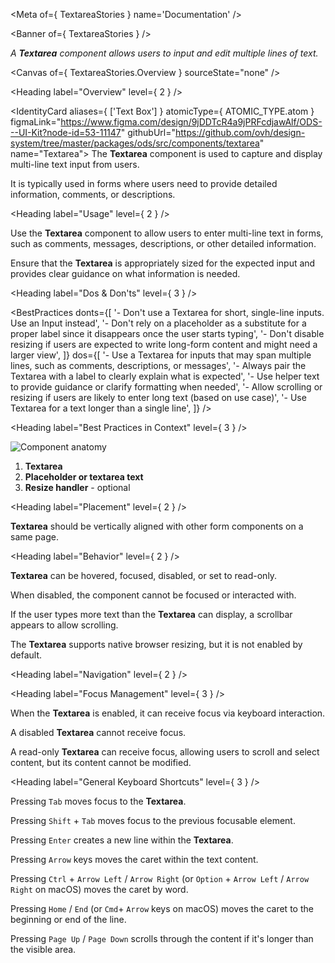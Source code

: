
<Meta of={ TextareaStories } name='Documentation' />

<Banner of={ TextareaStories } />

_A **Textarea** component allows users to input and edit multiple lines of text._

<Canvas of={ TextareaStories.Overview } sourceState="none" />

<Heading label="Overview" level={ 2 } />

<IdentityCard aliases={ ['Text Box'] }
              atomicType={ ATOMIC_TYPE.atom }
              figmaLink="https://www.figma.com/design/9jDDTcR4a9jPRFcdjawAlf/ODS---UI-Kit?node-id=53-11147"
              githubUrl="https://github.com/ovh/design-system/tree/master/packages/ods/src/components/textarea"
              name="Textarea">
  The **Textarea** component is used to capture and display multi-line text input from users.

  It is typically used in forms where users need to provide detailed information, comments, or descriptions.
</IdentityCard>

<Heading label="Usage" level={ 2 } />

Use the **Textarea** component to allow users to enter multi-line text in forms, such as comments, messages, descriptions, or other detailed information.

Ensure that the **Textarea** is appropriately sized for the expected input and provides clear guidance on what information is needed.

<Heading label="Dos & Don'ts" level={ 3 } />

<BestPractices
  donts={[
    '- Don\'t use a Textarea for short, single-line inputs. Use an Input instead',
    '- Don\'t rely on a placeholder as a substitute for a proper label since it disappears once the user starts typing',
    '- Don\'t disable resizing if users are expected to write long-form content and might need a larger view',
  ]}
  dos={[
    '- Use a Textarea for inputs that may span multiple lines, such as comments, descriptions, or messages',
    '- Always pair the Textarea with a label to clearly explain what is expected',
    '- Use helper text to provide guidance or clarify formatting when needed',
    '- Allow scrolling or resizing if users are likely to enter long text (based on use case)',
    '- Use Textarea for a text longer than a single line',
  ]}
/>

<Heading label="Best Practices in Context" level={ 3 } />

![Component anatomy](components/textarea/anatomy.png "Component anatomy")

1. **Textarea**
2. **Placeholder or textarea text**
3. **Resize handler** - optional

<Heading label="Placement" level={ 2 } />

**Textarea** should be vertically aligned with other form components on a same page.

<Heading label="Behavior" level={ 2 } />

**Textarea** can be hovered, focused, disabled, or set to read-only.

When disabled, the component cannot be focused or interacted with.

If the user types more text than the **Textarea** can display, a scrollbar appears to allow scrolling.

The **Textarea** supports native browser resizing, but it is not enabled by default.

<Heading label="Navigation" level={ 2 } />

<Heading label="Focus Management" level={ 3 } />

When the **Textarea** is enabled, it can receive focus via keyboard interaction.

A disabled **Textarea** cannot receive focus.

A read-only **Textarea** can receive focus, allowing users to scroll and select content, but its content cannot be modified.

<Heading label="General Keyboard Shortcuts" level={ 3 } />

Pressing `Tab` moves focus to the **Textarea**.

Pressing `Shift` + `Tab` moves focus to the previous focusable element.

Pressing `Enter` creates a new line within the **Textarea**.

Pressing `Arrow` keys moves the caret within the text content.

Pressing `Ctrl` + `Arrow Left` / `Arrow Right` (or `Option` + `Arrow Left` / `Arrow Right` on macOS) moves the caret by word.

Pressing `Home` / `End` (or `Cmd`+ `Arrow` keys on macOS) moves the caret to the beginning or end of the line.

Pressing `Page Up` / `Page Down` scrolls through the content if it's longer than the visible area.
